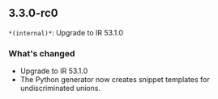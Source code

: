 ## 3.3.0-rc0
`*(internal)*`: Upgrade to IR 53.1.0

### What's changed
- Upgrade to IR 53.1.0
- The Python generator now creates snippet templates for undiscriminated unions.

